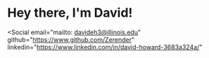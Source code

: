 
# Hey there, I'm David!

<Social
    email="mailto: davideh3@illinois.edu"
    github="https://www.github.com/Zerender"
    linkedin="https://www.linkedin.com/in/david-howard-3683a324a/"
    
>
</Social>
